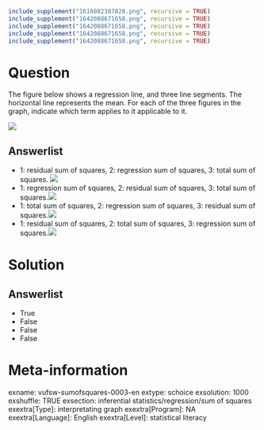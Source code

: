 ```r
include_supplement("1616082387828.png", recursive = TRUE)
include_supplement("1642088671658.png", recursive = TRUE)
include_supplement("1642088671658.png", recursive = TRUE)
include_supplement("1642088671658.png", recursive = TRUE)
include_supplement("1642088671658.png", recursive = TRUE)
```

Question
========
The figure below shows a regression line, and three line segments. The horizontal line represents the mean. For each of the three figures in the graph, indicate which term applies to it applicable to it.  
  
![](1616082387828.png)

Answerlist
----------
* 1: residual sum of squares, 2: regression sum of squares, 3: total sum of squares. ![](1642088671658.png)
* 1: regression sum of squares, 2: residual sum of squares, 3: total sum of squares.![](1642088671658.png)
* 1: total sum of squares, 2: regression sum of squares, 3: residual sum of squares.![](1642088671658.png)
* 1: residual sum of squares, 2: total sum of squares, 3: regression sum of squares.![](1642088671658.png)

Solution
========

Answerlist
----------
* True
* False
* False
* False

Meta-information
================
exname: vufsw-sumofsquares-0003-en
extype: schoice
exsolution: 1000
exshuffle: TRUE
exsection: inferential statistics/regression/sum of squares
exextra[Type]: interpretating graph
exextra[Program]: NA
exextra[Language]: English
exextra[Level]: statistical literacy

